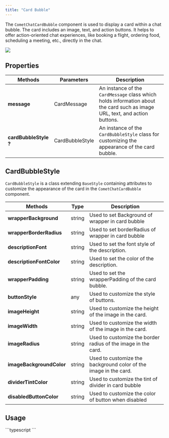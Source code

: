 ```yaml
---
title: "Card Bubble"
---
```




The `CometChatCardBubble` component is used to display a card within a chat bubble. The card includes an image, text, and action buttons. It helps to offer action-oriented chat experiences, like booking a flight, ordering food, scheduling a meeting, etc., directly in the chat.

<Frame>
  <img src="/images/b6e1aa44-card_bubble-7c92cb22416af322529847710afa0e8e.png" />
</Frame>

## Properties

| Methods               | Parameters      | Description                                                                                                                |
| --------------------- | --------------- | -------------------------------------------------------------------------------------------------------------------------- |
| **message**           | CardMessage     | An instance of the `CardMessage` class which holds information about the card such as image URL, text, and action buttons. |
| **cardBubbleStyle ?** | CardBubbleStyle | An instance of the `CardBubbleStyle` class for customizing the appearance of the card bubble.                              |

## CardBubbleStyle

`CardBubbleStyle` is a class extending `BaseStyle` containing attributes to customize the appearance of the card in the `CometChatCardBubble` component.

| Methods                  | Type   | Description                                                      |
| ------------------------ | ------ | ---------------------------------------------------------------- |
| **wrapperBackground**    | string | Used to set Background of wrapper in card bubble                 |
| **wrapperBorderRadius**  | string | Used to set borderRadius of wrapper in card bubble               |
| **descriptionFont**      | string | Used to set the font style of the description.                   |
| **descriptionFontColor** | string | Used to set the color of the description.                        |
| **wrapperPadding**       | string | Used to set the wrapperPadding of the card bubble.               |
| **buttonStyle**          | any    | Used to customize the style of buttons.                          |
| **imageHeight**          | string | Used to customize the height of the image in the card.           |
| **imageWidth**           | string | Used to customize the width of the image in the card.            |
| **imageRadius**          | string | Used to customize the border radius of the image in the card.    |
| **imageBackgroundColor** | string | Used to customize the background color of the image in the card. |
| **dividerTintColor**     | string | Used to customize the tint of divider in card bubble             |
| **disabledButtonColor**  | string | Used to customize the color of button when disabled              |

## Usage

<Tabs>
<Tab title="TypeScript">
```typescript
<cometchat-card-bubble
  message={message} //message: CardMessage
  cardBubbleStyle={style} //style?: CardBubbleStyle
/>
```

</Tab>

</Tabs>
